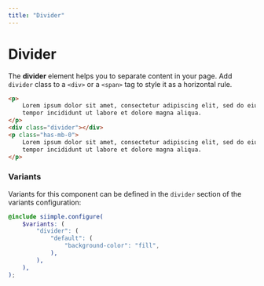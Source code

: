 ```yaml
---
title: "Divider"
---
```


# Divider

The **divider** element helps you to separate content in your page. Add `divider` class to a `<div>` or a `<span>` tag to style it as a horizontal rule.

```html live=true
<p>
    Lorem ipsum dolor sit amet, consectetur adipiscing elit, sed do eiusmod
    tempor incididunt ut labore et dolore magna aliqua.
</p>
<div class="divider"></div>
<p class="has-mb-0">
    Lorem ipsum dolor sit amet, consectetur adipiscing elit, sed do eiusmod
    tempor incididunt ut labore et dolore magna aliqua.
</p>
```

### Variants

Variants for this component can be defined in the `divider` section of the variants configuration:

```scss
@include siimple.configure(
    $variants: (
        "divider": (
            "default": (
                "background-color": "fill",
            ),
        ),
    ),
);
```
